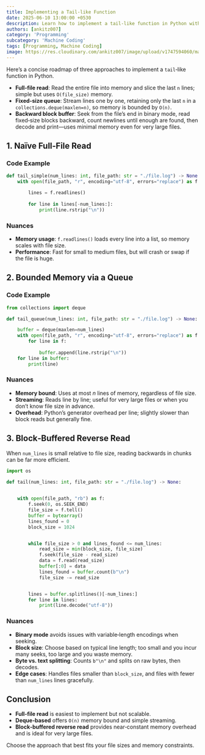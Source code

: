 ```yaml
---
title: Implementing a Tail-like Function
date: 2025-06-10 13:00:00 +0530
description: Learn how to implement a tail-like function in Python with various memory-efficient approaches.
authors: [ankitz007]
category: 'Programming'
subcategory: 'Machine Coding'
tags: [Programming, Machine Coding]
image: https://res.cloudinary.com/ankitz007/image/upload/v1747594060/machine-coding/tail_wuh1qe.webp
---
```


Here’s a concise roadmap of three approaches to implement a `tail`‑like function in Python.

* **Full‑file read**: Read the entire file into memory and slice the last `n` lines; simple but uses `O(file_size)` memory.
* **Fixed‑size queue**: Stream lines one by one, retaining only the last `n` in a `collections.deque(maxlen=n)`, so memory is bounded by `O(n)`.
* **Backward block buffer**: Seek from the file’s end in binary mode, read fixed‑size blocks backward, count newlines until enough are found, then decode and print—uses minimal memory even for very large files.

## 1. Naïve Full‑File Read

### Code Example

```python {"Reads entire file into memory": 3-4} {"Slices last n lines": 5-6}
def tail_simple(num_lines: int, file_path: str = "./file.log") -> None:
    with open(file_path, "r", encoding="utf-8", errors="replace") as f:

        lines = f.readlines()
        
        for line in lines[-num_lines:]:
            print(line.rstrip("\n"))
```

### Nuances

* **Memory usage**: `f.readlines()` loads every line into a list, so memory scales with file size.
* **Performance**: Fast for small to medium files, but will crash or swap if the file is huge.

## 2. Bounded Memory via a Queue

### Code Example

```python {"Uses deque for fixed-size buffer": 4-5} {"Discards oldest lines when full": 8-9}
from collections import deque

def tail_queue(num_lines: int, file_path: str = "./file.log") -> None:

    buffer = deque(maxlen=num_lines)
    with open(file_path, "r", encoding="utf-8", errors="replace") as f:
        for line in f:
    
            buffer.append(line.rstrip("\n"))
    for line in buffer:
        print(line)
```

### Nuances

* **Memory bound**: Uses at most *n* lines of memory, regardless of file size.
* **Streaming**: Reads line by line; useful for very large files or when you don’t know file size in advance.
* **Overhead**: Python’s generator overhead per line; slightly slower than block reads but generally fine.

## 3. Block‑Buffered Reverse Read

When `num_lines` is small relative to file size, reading backwards in chunks can be far more efficient.

```python {"Open in binary and seek to end": 5-7} {"Read backwards in blocks": 13-20} {"Decode and print last n lines": 22-25}
import os

def tail(num_lines: int, file_path: str = "./file.log") -> None:

    
    with open(file_path, "rb") as f:
        f.seek(0, os.SEEK_END)
        file_size = f.tell()
        buffer = bytearray()
        lines_found = 0
        block_size = 1024


        while file_size > 0 and lines_found <= num_lines:
            read_size = min(block_size, file_size)
            f.seek(file_size - read_size)
            data = f.read(read_size)
            buffer[:0] = data
            lines_found = buffer.count(b"\n")
            file_size -= read_size


        lines = buffer.splitlines()[-num_lines:]
        for line in lines:
            print(line.decode("utf-8"))
```

### Nuances

* **Binary mode** avoids issues with variable‑length encodings when seeking.
* **Block size**: Choose based on typical line length; too small and you incur many seeks, too large and you waste memory.
* **Byte vs. text splitting**: Counts `b"\n"` and splits on raw bytes, then decodes.
* **Edge cases**: Handles files smaller than `block_size`, and files with fewer than `num_lines` lines gracefully.

## Conclusion

* **Full‑file read** is easiest to implement but not scalable.
* **Deque‑based** offers `O(n)` memory bound and simple streaming.
* **Block‑buffered reverse read** provides near‑constant memory overhead and is ideal for very large files.

Choose the approach that best fits your file sizes and memory constraints.
